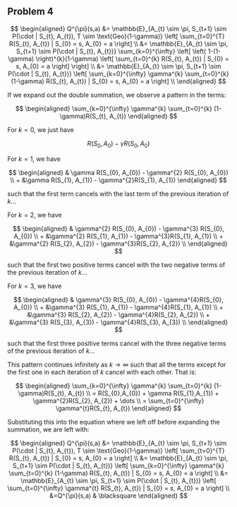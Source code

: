 ## Problem 4

$$
\begin{aligned}
Q^{\pi}(s,a) &= \mathbb{E}_{A_{t} \sim \pi, S_{t+1} \sim P(\cdot | S_{t}, A_{t}), T \sim \text{Geo}(1-\gamma)} \left[ \sum_{t=0}^{T} R(S_{t}, A_{t}) | S_{0} = s, A_{0} = a \right] \\
&= \mathbb{E}_{A_{t} \sim \pi, S_{t+1} \sim P(\cdot | S_{t}, A_{t})} \sum_{k=0}^{\infty} \left[ \left( 1-(1-\gamma) \right)^{k}(1-\gamma) \left[ \sum_{t=0}^{k} R(S_{t}, A_{t}) | S_{0} = s, A_{0} = a \right] \right] \\
&= \mathbb{E}_{A_{t} \sim \pi, S_{t+1} \sim P(\cdot | S_{t}, A_{t})}  \left[ \sum_{k=0}^{\infty} \gamma^{k} \sum_{t=0}^{k} (1-\gamma) R(S_{t}, A_{t}) | S_{0} = s, A_{0} = a \right] \\
\end{aligned}
$$

If we expand out the double summation, we observe a pattern in the terms:

$$
\begin{aligned}
\sum_{k=0}^{\infty} \gamma^{k} \sum_{t=0}^{k} (1-\gamma)R(S_{t}, A_{t})
\end{aligned}
$$

For $k = 0$, we just have

$$
R(S_{0}, A_{0}) - \gamma R(S_{0}, A_{0})
$$

For $k=1$, we have

$$
\begin{aligned}
& \gamma R(S_{0}, A_{0}) - \gamma^{2} R(S_{0}, A_{0}) \\
+ &\gamma R(S_{1}, A_{1}) - \gamma^{2}R(S_{1}, A_{1})
\end{aligned}
$$

such that the first term cancels with the last term of the previous iteration of $k$...

For $k = 2$, we have

$$
\begin{aligned}
& \gamma^{2} R(S_{0}, A_{0}) - \gamma^{3} R(S_{0}, A_{0}) \\
+ &\gamma^{2} R(S_{1}, A_{1}) - \gamma^{3}R(S_{1}, A_{1}) \\
+ &\gamma^{2} R(S_{2}, A_{2}) - \gamma^{3}R(S_{2}, A_{2}) \\
\end{aligned}
$$

such that the first two positive terms cancel with the two negative terms of the previous iteration of $k$...

For $k=3$, we have

$$
\begin{aligned}
& \gamma^{3} R(S_{0}, A_{0}) -  \gamma^{4}R(S_{0}, A_{0}) \\
+ &\gamma^{3} R(S_{1}, A_{1}) - \gamma^{4}R(S_{1}, A_{1}) \\
+ &\gamma^{3} R(S_{2}, A_{2}) - \gamma^{4}R(S_{2}, A_{2}) \\
+ &\gamma^{3} R(S_{3}, A_{3}) - \gamma^{4}R(S_{3}, A_{3}) \\
\end{aligned}
$$

such that the first three positive terms cancel with the three negative terms of the previous iteration of $k$...

This pattern continues infinitely as $k \to \infty$ such that all the terms except for the first one in each iteration of $k$ cancel with each other. That is:


$$
\begin{aligned}
\sum_{k=0}^{\infty} \gamma^{k} \sum_{t=0}^{k} (1-\gamma)R(S_{t}, A_{t}) \\
= R(S_{0},A_{0}) + \gamma R(S_{1},A_{1}) + \gamma^{2}R(S_{2}, A_{2}) + \dots \\
= \sum_{t=0}^{\infty} \gamma^{t}R(S_{t}, A_{t})
\end{aligned}
$$

Substituting this into the equation where we left off before expanding the summation, we are left with:

$$
\begin{aligned}
Q^{\pi}(s,a) &= \mathbb{E}_{A_{t} \sim \pi, S_{t+1} \sim P(\cdot | S_{t}, A_{t}), T \sim \text{Geo}(1-\gamma)} \left[ \sum_{t=0}^{T} R(S_{t}, A_{t}) | S_{0} = s, A_{0} = a \right] \\
&= \mathbb{E}_{A_{t} \sim \pi, S_{t+1} \sim P(\cdot | S_{t}, A_{t})}  \left[ \sum_{k=0}^{\infty} \gamma^{k} \sum_{t=0}^{k} (1-\gamma) R(S_{t}, A_{t}) | S_{0} = s, A_{0} = a \right] \\
&= \mathbb{E}_{A_{t} \sim \pi, S_{t+1} \sim P(\cdot | S_{t}, A_{t})}  \left[ \sum_{t=0}^{\infty} \gamma^{t} R(S_{t}, A_{t}) | S_{0} = s, A_{0} = a \right] \\
&=Q^{\pi}(s,a) & \blacksquare
\end{aligned}
$$

